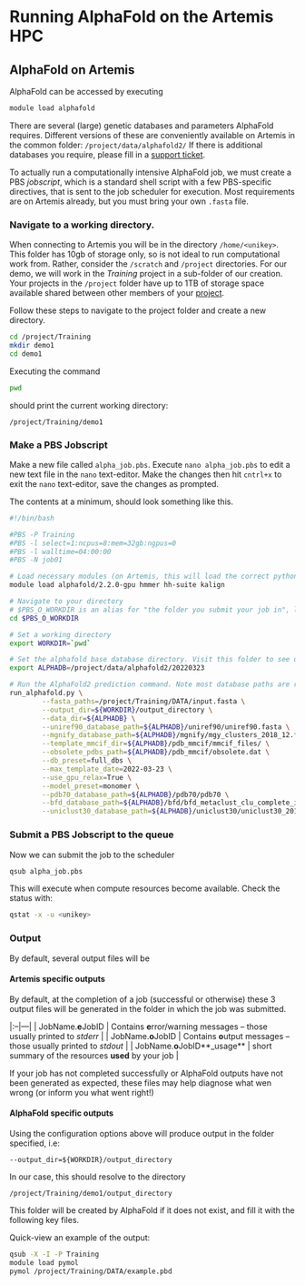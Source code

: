 # Running AlphaFold on the Artemis HPC

## AlphaFold on Artemis

AlphaFold can be accessed by executing
```bash
module load alphafold
```

There are several (large) genetic databases and parameters AlphaFold requires. Different versions of these are conveniently available on Artemis in the common folder: `/project/data/alphafold2/`
If there is additional databases you require, please fill in a [support ticket](https://sydneyuni.service-now.com/sm?id=sc_cat_item&sys_id=1ab0bb626d2935008dd31a4dcf150a21&sysparm_category=56db92a0db1f73042d38cae43a961918).

To actually run a computationally intensive AlphaFold job, we must create a PBS *jobscript*, which is a standard shell script with a few PBS-specific directives, that is sent to the job scheduler for execution. Most requirements are on Artemis already, but you must bring your own `.fasta` file.

### Navigate to a working directory.
When connecting to Artemis you will be in the directory `/home/<unikey>`. This folder has 10gb of storage only, so is not ideal to run computational work from. Rather, consider the `/scratch` and `/project` directories.
For our demo, we will work in the *Training* project in a sub-folder of our creation. Your projects in the `/project` folder have up to 1TB of storage space available shared between other members of your [project](dashr.sydney.edu.au).

Follow these steps to navigate to the project folder and create a new directory.
```bash
cd /project/Training
mkdir demo1
cd demo1
```
Executing the command
```bash
pwd
```
should print the current working directory:
```output
/project/Training/demo1
```


### Make a PBS Jobscript

Make a new file called `alpha_job.pbs`.
Execute `nano alpha_job.pbs` to edit a new text file in the `nano` text-editor. Make the changes then hit `cntrl+x` to exit the `nano` text-editor, save the changes as prompted.

The contents at a minimum, should look something like this.

```bash
#!/bin/bash

#PBS -P Training
#PBS -l select=1:ncpus=8:mem=32gb:ngpus=0
#PBS -l walltime=04:00:00
#PBS -N job01

# Load necessary modules (on Artemis, this will load the correct python environment with AlphaFold installed)
module load alphafold/2.2.0-gpu hmmer hh-suite kalign

# Navigate to your directory
# $PBS_O_WORKDIR is an alias for "the folder you submit your job in", likely /project/Training/ or similar.
cd $PBS_O_WORKDIR

# Set a working directory
export WORKDIR=`pwd`

# Set the alphafold base database directory. Visit this folder to see other options.
export ALPHADB=/project/data/alphafold2/20220323

# Run the AlphaFold2 prediction command. Note most database paths are required
run_alphafold.py \
        --fasta_paths=/project/Training/DATA/input.fasta \
        --output_dir=${WORKDIR}/output_directory \
        --data_dir=${ALPHADB} \
        --uniref90_database_path=${ALPHADB}/uniref90/uniref90.fasta \
        --mgnify_database_path=${ALPHADB}/mgnify/mgy_clusters_2018_12.fa \
        --template_mmcif_dir=${ALPHADB}/pdb_mmcif/mmcif_files/ \
        --obsolete_pdbs_path=${ALPHADB}/pdb_mmcif/obsolete.dat \
        --db_preset=full_dbs \
        --max_template_date=2022-03-23 \
        --use_gpu_relax=True \
        --model_preset=monomer \
        --pdb70_database_path=${ALPHADB}/pdb70/pdb70 \
        --bfd_database_path=${ALPHADB}/bfd/bfd_metaclust_clu_complete_id30_c90_final_seq.sorted_opt \
        --uniclust30_database_path=${ALPHADB}/uniclust30/uniclust30_2018_08/uniclust30_2018_08
```

### Submit a PBS Jobscript to the queue

Now we can submit the job to the scheduler
```bash
qsub alpha_job.pbs
```

This will execute when compute resources become available. Check the status with:

```bash
qstat -x -u <unikey>
```

### Output

By default, several output files will be

#### Artemis specific outputs
By default, at the completion of a job (successful or otherwise) these 3 output files will be generated in the folder in which the job was submitted.

|:--|---|
| JobName.**e**JobID | Contains **e**rror/warning messages – those usually printed to *stderr* |
| JobName.**o**JobID | Contains **o**utput messages – those usually printed to *stdout* |
| JobName.**o**JobID**_usage** | short summary of the resources **used** by your job |

If your job has not completed successfully or AlphaFold outputs have not been generated as expected, these files may help diagnose what wen wrong (or inform you what went right!)

#### AlphaFold specific outputs

Using the configuration options above will produce output in the folder specified, i.e:
```
--output_dir=${WORKDIR}/output_directory
```
In our case, this should resolve to the directory
```output
/project/Training/demo1/output_directory
```
This folder will be created by AlphaFold if it does not exist, and fill it with the following key files.

Quick-view an example of the output:
```bash
qsub -X -I -P Training
module load pymol
pymol /project/Training/DATA/example.pbd
```

